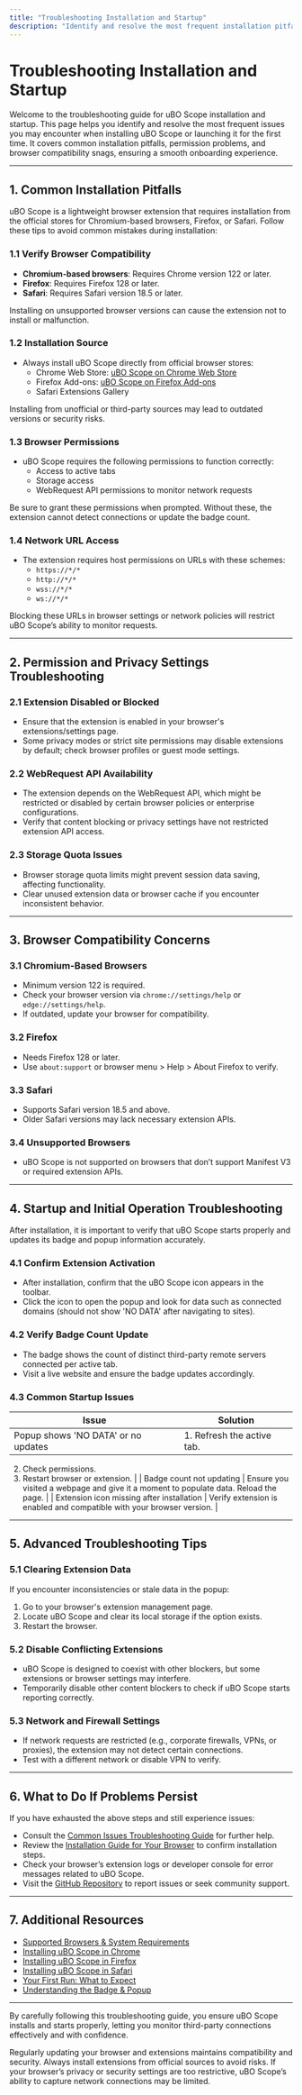 ```yaml
---
title: "Troubleshooting Installation and Startup"
description: "Identify and resolve the most frequent installation pitfalls, permission issues, or browser compatibility snags when getting started with uBO Scope."
---
```


# Troubleshooting Installation and Startup

Welcome to the troubleshooting guide for uBO Scope installation and startup. This page helps you identify and resolve the most frequent issues you may encounter when installing uBO Scope or launching it for the first time. It covers common installation pitfalls, permission problems, and browser compatibility snags, ensuring a smooth onboarding experience.

---

## 1. Common Installation Pitfalls

uBO Scope is a lightweight browser extension that requires installation from the official stores for Chromium-based browsers, Firefox, or Safari. Follow these tips to avoid common mistakes during installation:

### 1.1 Verify Browser Compatibility
- **Chromium-based browsers**: Requires Chrome version 122 or later.
- **Firefox**: Requires Firefox 128 or later.
- **Safari**: Requires Safari version 18.5 or later.

Installing on unsupported browser versions can cause the extension not to install or malfunction.

### 1.2 Installation Source
- Always install uBO Scope directly from official browser stores:
  - Chrome Web Store: [uBO Scope on Chrome Web Store](https://chromewebstore.google.com/detail/ubo-scope/bbdpgcaljkaaigfcomhidmneffjjjfgp)
  - Firefox Add-ons: [uBO Scope on Firefox Add-ons](https://addons.mozilla.org/firefox/addon/ubo-scope/)
  - Safari Extensions Gallery

Installing from unofficial or third-party sources may lead to outdated versions or security risks.

### 1.3 Browser Permissions
- uBO Scope requires the following permissions to function correctly:
  - Access to active tabs
  - Storage access
  - WebRequest API permissions to monitor network requests

Be sure to grant these permissions when prompted. Without these, the extension cannot detect connections or update the badge count.

### 1.4 Network URL Access
- The extension requires host permissions on URLs with these schemes:
  - `https://*/*`
  - `http://*/*`
  - `wss://*/*`
  - `ws://*/*`

Blocking these URLs in browser settings or network policies will restrict uBO Scope’s ability to monitor requests.

---

## 2. Permission and Privacy Settings Troubleshooting

### 2.1 Extension Disabled or Blocked
- Ensure that the extension is enabled in your browser's extensions/settings page.
- Some privacy modes or strict site permissions may disable extensions by default; check browser profiles or guest mode settings.

### 2.2 WebRequest API Availability
- The extension depends on the WebRequest API, which might be restricted or disabled by certain browser policies or enterprise configurations.
- Verify that content blocking or privacy settings have not restricted extension API access.

### 2.3 Storage Quota Issues
- Browser storage quota limits might prevent session data saving, affecting functionality.
- Clear unused extension data or browser cache if you encounter inconsistent behavior.

---

## 3. Browser Compatibility Concerns

### 3.1 Chromium-Based Browsers
- Minimum version 122 is required.
- Check your browser version via `chrome://settings/help` or `edge://settings/help`.
- If outdated, update your browser for compatibility.

### 3.2 Firefox
- Needs Firefox 128 or later.
- Use `about:support` or browser menu > Help > About Firefox to verify.

### 3.3 Safari
- Supports Safari version 18.5 and above.
- Older Safari versions may lack necessary extension APIs.

### 3.4 Unsupported Browsers
- uBO Scope is not supported on browsers that don’t support Manifest V3 or required extension APIs.

---

## 4. Startup and Initial Operation Troubleshooting

After installation, it is important to verify that uBO Scope starts properly and updates its badge and popup information accurately.

### 4.1 Confirm Extension Activation
- After installation, confirm that the uBO Scope icon appears in the toolbar.
- Click the icon to open the popup and look for data such as connected domains (should not show 'NO DATA' after navigating to sites).

### 4.2 Verify Badge Count Update
- The badge shows the count of distinct third-party remote servers connected per active tab.
- Visit a live website and ensure the badge updates accordingly.

### 4.3 Common Startup Issues

| Issue                                        | Solution                                                                                  |
|----------------------------------------------|-------------------------------------------------------------------------------------------|
| Popup shows 'NO DATA' or no updates          | 1. Refresh the active tab.
2. Check permissions.
3. Restart browser or extension.           |
| Badge count not updating                      | Ensure you visited a webpage and give it a moment to populate data.
Reload the page.    |
| Extension icon missing after installation    | Verify extension is enabled and compatible with your browser version.                     |

---

## 5. Advanced Troubleshooting Tips

### 5.1 Clearing Extension Data
If you encounter inconsistencies or stale data in the popup:

1. Go to your browser's extension management page.
2. Locate uBO Scope and clear its local storage if the option exists.
3. Restart the browser.

### 5.2 Disable Conflicting Extensions
- uBO Scope is designed to coexist with other blockers, but some extensions or browser settings may interfere.
- Temporarily disable other content blockers to check if uBO Scope starts reporting correctly.

### 5.3 Network and Firewall Settings
- If network requests are restricted (e.g., corporate firewalls, VPNs, or proxies), the extension may not detect certain connections.
- Test with a different network or disable VPN to verify.

---

## 6. What to Do If Problems Persist

If you have exhausted the above steps and still experience issues:

- Consult the [Common Issues Troubleshooting Guide](/getting-started/troubleshooting-support/common-issues) for further help.
- Review the [Installation Guide for Your Browser](#) to confirm installation steps.
- Check your browser’s extension logs or developer console for error messages related to uBO Scope.
- Visit the [GitHub Repository](https://github.com/gorhill/uBO-Scope) to report issues or seek community support.

---

## 7. Additional Resources

- [Supported Browsers & System Requirements](../introduction-overview/system-requirements.md)
- [Installing uBO Scope in Chrome](../installation-setup/install-on-chrome.md)
- [Installing uBO Scope in Firefox](../installation-setup/install-on-firefox.md)
- [Installing uBO Scope in Safari](../installation-setup/install-on-safari.md)
- [Your First Run: What to Expect](../using-ubo-scope/run-first-check.md)
- [Understanding the Badge & Popup](../using-ubo-scope/interpreting-badge-popup.md)

---

By carefully following this troubleshooting guide, you ensure uBO Scope installs and starts properly, letting you monitor third-party connections effectively and with confidence.

<Tip>
Regularly updating your browser and extensions maintains compatibility and security. Always install extensions from official sources to avoid risks.
</Tip>

<Warning>
If your browser’s privacy or security settings are too restrictive, uBO Scope’s ability to capture network connections may be limited.
</Warning>